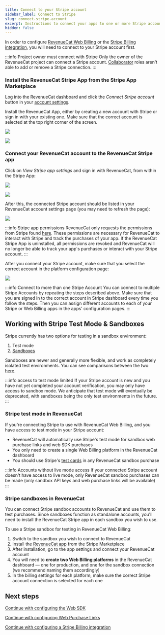 ```yaml
---
title: Connect to your Stripe account
sidebar_label: Connect to Stripe
slug: connect-stripe-account
excerpt: Instructions to connect your apps to one or more Stripe accounts
hidden: false
---
```


In order to configure [RevenueCat Web Billing](/web/web-billing/overview) or the [Stripe Billing integration](/web/integrations/stripe), you will need to connect to your Stripe account first.

:::info Project owner must connect with Stripe
Only the owner of the RevenueCat project can connect a Stripe account. [Collaborator](/projects/collaborators) roles aren't able to add or remove a Stripe connection.
:::

### Install the RevenueCat Stripe App from the Stripe App Marketplace

Log into the RevenueCat dashboard and click the _Connect Stripe account_ button in your [account settings](https://app.revenuecat.com/settings/account).

Install the RevenueCat App, either by creating a new account with Stripe or sign in with your existing one. Make sure that the correct account is selected at the top right corner of the screen.

![](/docs_images/web/connect-stripe-account/stripe-account-selection.png)

![](/docs_images/web/connect-stripe-account/stripe-app-install.png)

### Connect your RevenueCat account to the RevenueCat Stripe app

Click on _View Stripe app settings_ and sign in with RevenueCat, from within the Stripe App:

![](/docs_images/web/connect-stripe-account/stripe-app-settings.png)

![](/docs_images/web/connect-stripe-account/stripe-app-sign-in-to-rc.png)

After this, the connected Stripe account should be listed in your RevenueCat account settings page (you may need to refresh the page):

![](/docs_images/web/connect-stripe-account/stripe-account-connected.png)

:::info Stripe app permissions
RevenueCat only requests the permissions from Stripe found [here](https://marketplace.stripe.com/apps/revenuecat). These permissions are necessary for RevenueCat to interact with Stripe and track the purchases of your app. If the RevenueCat Stripe App is uninstalled, all permissions are revoked and RevenueCat will no longer be able to track your app's purchases or interact with your Stripe account.
:::

After you connect your Stripe account, make sure that you select the correct account in the platform configuration page:

![](/docs_images/web/connect-stripe-account/configure-stripe-account-in-app-config.png)

:::info Connect to more than one Stripe Account
You can connect to multiple Stripe Accounts by repeating the steps described above. Make sure that you are signed in to the correct account in Stripe dashboard every time you follow the steps. Then you can assign different accounts to each of your Stripe or Web Billing apps in the apps' configuration pages.
:::

## Working with Stripe Test Mode & Sandboxes

Stripe currently has two options for testing in a sandbox environment:

1. Test mode
2. [Sandboxes](https://docs.stripe.com/sandboxes)

Sandboxes are newer and generally more flexible, and work as completely isolated test environments. You can see comparisons between the two [here](https://docs.stripe.com/testing-use-cases).

:::info access to test mode limited
If your Stripe account is new and you have not yet completed your account verification, you may only have access to sandbox mode. We anticipate that test mode will eventually be deprecated, with sandboxes being the only test environments in the future.
:::

### Stripe test mode in RevenueCat

If you're connecting Stripe to use with RevenueCat Web Billing, and you have access to test mode in your Stripe account:

- RevenueCat will automatically use Stripe's test mode for sandbox web purchase links and web SDK purchases
- You only need to create a single Web Billing platform in the RevenueCat dashboard
- You should use Stripe's [test cards](https://docs.stripe.com/testing) in any RevenueCat sandbox purchase

:::info Accounts without live mode access
If your connected Stripe account doesn't have access to live mode, only RevenueCat sandbox purchases can be made (only sandbox API keys and web purchase links will be available)
:::

### Stripe sandboxes in RevenueCat

You can connect Stripe sandbox accounts to RevenueCat and use them to test purchases. Since sandboxes function as standalone accounts, you'll need to install the RevenueCat Stripe app in each sandbox you wish to use.

To use a Stripe sandbox for testing in RevenueCat Web Billing:

1. Switch to the sandbox you wish to connect to RevenueCat
1. Install the [RevenueCat app](https://marketplace.stripe.com/apps/revenuecat) from the Stripe Marketplace
1. After installation, go to the app settings and connect your RevenueCat account
1. You will need to **create two Web Billing platforms** in the RevenueCat dashboard — one for production, and one for the sandbox connection (we recommend naming them accordingly)
1. In the billing settings for each platform, make sure the correct Stripe account connection is selected for each one

## Next steps

[Continue with configuring the Web SDK](web-billing/web-sdk#app-configuration)

[Continue with configuring Web Purchase Links](web-billing/web-purchase-links)

[Continue with configuring a Stripe Billing integration](integrations/stripe)
